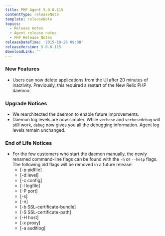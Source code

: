 ```yaml
---
title: PHP Agent 5.0.0.115
contentType: releaseNote
template: releaseNote
topics:
  - Release notes
  - Agent release notes
  - PHP Release Notes
releaseDateTime: '2015-10-26 09:08'
releaseVersion: 5.0.0.115
downloadLink: ''
---
```


### New Features

* Users can now delete applications from the UI after 20 minutes of inactivity. Previously, this required a restart of the New Relic PHP daemon.

### Upgrade Notices

* We rearchitected the daemon to enable future improvements.
* Daemon log levels are now simpler. While `verbose` and `verbosedebug` will still work, `debug` now gives you all the debugging information. Agent log levels remain unchanged.

### End of Life Notices

* For the few customers who start the daemon manually, the newly renamed command-line flags can be found with the `-h` or `--help` flags. The following old flags will be removed in a future release:
  * \[-p pidfile]
  * \[-d level]
  * \[-c config]
  * \[-l logfile]
  * \[-P port]
  * \[-s]
  * \[-n]
  * \[-b SSL-certificate-bundle]
  * \[-S SSL-certificate-path]
  * \[-H host]
  * \[-x proxy]
  * \[-a auditlog]

